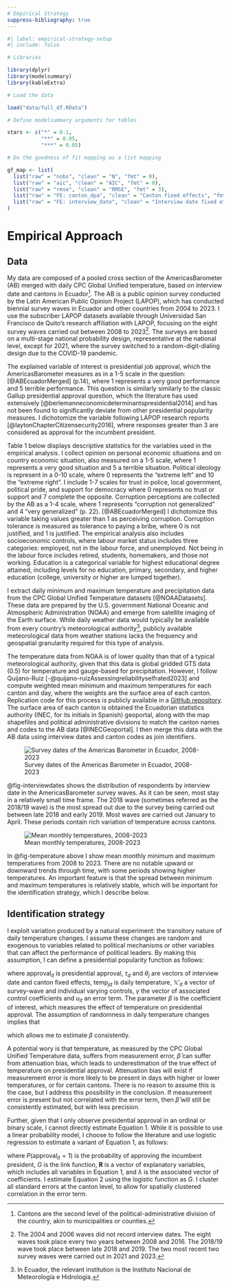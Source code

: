 ```yaml
---
# Empirical Strategy
suppress-bibliography: true
---
```

```r
#| label: empirical-strategy-setup
#| include: false

# Libraries

library(dplyr)
library(modelsummary)
library(kableExtra)

# Load the data

load("data/full_df.RData")

# Define modelsummary arguments for tables

stars <- c("*" = 0.1,
           "**" = 0.05,
           "***" = 0.05)

# Do the goodness of fit mapping as a list mapping

gf_map <- list(
  list("raw" = "nobs", "clean" = "N", "fmt" = 0),
  list("raw" = "aic", "clean" = "AIC", "fmt" = 0),
  list("raw" = "rmse", "clean" = "RMSE", "fmt" = 3),
  list("raw" = "FE: canton_dpa", "clean" = "Canton fixed effects", "fmt" = 0),
  list("raw" = "FE: interview_date", "clean" = "Interview date fixed effects", "fmt" = 0)
)
```

# Empirical Approach

## Data

My data are composed of a pooled cross section of the AmericasBarometer (AB) merged with daily CPC Global Unified temperature, based on interview date and cantons in Ecuador^[Cantons are the second level of the political-administrative division of the country, akin to municipalities or counties.
]. The AB is a public opinion survey conducted by the Latin American Public Opinion Project (LAPOP), which has conducted biennial survey waves in Ecuador and other countries from 2004 to 2023. I use the subscriber LAPOP datasets available through Universidad San Francisco de Quito's research affiliation with LAPOP, focusing on the eight survey waves carried out between 2008 to 2023^[The 2004 and 2006 waves did not record interview dates. The eight waves took place every two years between 2008 and 2016. The 2018/19 wave took place between late 2018 and 2019. The two most recent two survey waves were carried out in 2021 and 2023.]. The surveys are based on a multi-stage national probability design, representative at the national level, except for 2021, where the survey switched to a random-digit-dialing design due to the COVID-19 pandemic.

The explained variable of interest is presidential job approval, which the AmericasBarometer measures as in a 1-5 scale in the question: \textquote{Speaking in general of the current administration, how would you rate the job performance of President [NAME]} [@ABEcuadorMerged] (p.14), where 1 represents a very good performance and 5 terrible performance. This question is similarly similarly to the classic Gallup presidential approval question, which the literature has used extensively [@berlemanneconomicdeterminantspresidential2014] and has not been found to significantly deviate from other presidential popularity measures. I dichotomize the variable following LAPOP research reports [@laytonChapterCitizensecurity2016], where responses greater than 3 are considered as approval for the incumbent president. 

Table 1 below displays descriptive statistics for the variables used in the empirical analysis. I collect opinion on personal economic situations and on country economic situation, also measured on a 1-5 scale, where 1 represents a very good situation and 5 a terrible situation. Political ideology is represent in a 0-10 scale, where 0 represents the "extreme left" and 10 the "extreme right". I include 1-7 scales for trust in police, local government, political pride, and support for democracy where 0 represents no trust or support and 7 complete the opposite. Corruption perceptions are collected by the AB as a 1-4 scale, where 1 represents "corruption not generalized" and 4 "very generalized" (p. 22). [@ABEcuadorMerged] I dichotomize this variable taking values greater than 1 as perceiving corruption. Corruption tolerance is measured as tolerance to paying a bribe, where 0 is not justified, and 1 is justified. The empirical analysis also includes socioeconomic controls, where labour market status includes three categories: employed, not in the labour force, and unemployed. Not being in the labour force includes retired, students, homemakers, and those not working. Education is a categorical variable for highest educational degree attained, including levels for no education, primary, secondary, and higher education (college, university or higher are lumped together). 

\begin{landscape}
\begin{footnotesize}
```r
#| label: descriptive-stats
#| output: asis

# Prepare relevant variables for all years

df_descriptive <- 
  df %>%
  transmute(`Presidential approval` = approves_president,
            `Daily minimum temperature (C)` = min_temperature, 
            `Daily maximum temperature (C)` = max_temperature, 
            `Daily average temperature (C)` = avg_temperature, 
            `Daily precipitation (mm)` = precipitation,
            `Female` = sex,
            `Age (years)` = age,
            `Rural status` = urban_rural,
            `Education` = education,
            `Labour market status` = labour_market,
            `Worse perception of personal economy` = personal_econ_situation,
            `Worse perception of country economy` = country_econ_situation,
            `Ideology score (0-10)` = ideology,
            `Support of democracy` = democracy_support,
            `Perception of corruption` = corruption_perception,
            `Tolerance to bribes` = corruption_tolerance,
            `Political pride score` = political_pride,
            `Trust in police score (0-7)` = confidence_police,
            `Trust in local government score (0-7)` = confidence_local_gov,
  )

# Notes

notes_descriptive <- list(
  "Note: Descriptive statistics for variables used in the empirical analysis. For categorical variables, the percent of observations in the category out of the total sample is presented. For numerical (either ordinal or continuous) variables, the mean, standard deviation, minimum and maximum are presented. For both, the number of observations and the percentage of missing values."
)

# Use datasummary() to create the table

datasummary((Education + Female + `Labour market status` + `Worse perception of personal economy` + `Worse perception of country economy` + `Perception of corruption` + `Tolerance to bribes` + All(df_descriptive)) ~ ((N) + Percent() + (`Missing (%)` = PercentMissing) + Mean + (`Std. dev.` = SD) + Min + Median + Max + Percent()),
            data = df_descriptive,
            fmt = 2,
            output = 'latex',
            booktabs = TRUE,
            title = "Descriptive statistics for the matched AB data and weather variables",
            threeparttable = TRUE,
            notes = notes_descriptive) %>% 
kable_styling(latex_options = c("hold_position"), font_size = 8)
```
\end{footnotesize}
\end{landscape}

I extract daily minimum and maximum temperature and precipitation data from the CPC Global Unified Temperature datasets [@NOAADatasets]. These data are prepared by the U.S. government National Oceanic and Atmospheric Administration (NOAA) and emerge from satellite imaging of the Earth surface. While daily weather data would typically be available from every country's meteorological authority^[In Ecuador, the relevant institution is the Instituto Nacional de Meteorología e Hidrología.], publicly available meteorological data from weather stations lacks the frequency and geospatial granularity required for this type of analysis. 

The temperature data from NOAA is of lower quality than that of a typical meteorological authority, given that this data is global gridded GTS data (0.5\textdegree \texttimes 0.5\textdegree) for temperature and gauge-based for precipitation. However, I follow Quijano-Ruiz [-@quijano-ruizAssessingreliabilityselfrated2023] and compute weighted mean minimum and maximum temperatures for each canton and day, where the weights are the surface area of each canton. Replication code for this process is publicly available in a [GitHub repository](https://github.com/laboratoriolide/ecuador-temperature-noaa). The surface area of each canton is obtained the Ecuadorian statistics authority (INEC, for its initials in Spanish) geoportal, along with the map shapefiles and political administrative divisions to match the canton names and codes to the AB data [@INECGeoportal]. I then merge this data with the AB data using interview dates and canton codes as join identifiers. 

![Survey dates of the Americas Barometer in Ecuador, 2008-2023](/figures/interview_dates_barchart.png){#fig-interviewdates}

<!-- \begin{figure}[H] -->
<!-- \label{fig:interviewdates} -->
<!-- \centering -->
<!-- \includegraphics{/figures/interview_dates_barchart.png} -->
<!-- \caption{} -->
<!-- \end{figure} -->

@fig-interviewdates shows the distribution of respondents by interview date in the AmericasBarometer survey waves. As it can be seen, most stay in a relatively small time frame. The 2018 wave (sometimes referred as the 2018/19 wave) is the most spread out due to the survey being carried out between late 2018 and early 2019. Most waves are carried out January to April. These periods contain rich variation of temperature across cantons.

<!-- \begin{figure}[H] -->
<!-- \label{fig:temperature} -->
<!-- \centering -->
<!-- \includegraphics{/figures/ecuador_monthly_mean_temps_fig.png} -->
<!-- \caption{Mean monthly temperatures, 2008-2023} -->
<!-- \end{figure} -->

![Mean monthly temperatures, 2008-2023](/figures/ecuador_monthly_mean_temps_fig.png){#fig-temperature}

In @fig-temperature above I show mean monthly minimum and maximum temperatures from 2008 to 2023. There are no notable upward or downward trends through time, with some periods showing higher temperatures. An important feature is that the spread between minimum and maximum temperatures is relatively stable, which will be important for the identification strategy, which I describe below. 

## Identification strategy

I exploit variation produced by a natural experiment: the transitory nature of daily temperature changes. I assume these changes are random and exogenous to variables related to political mechanisms or other variables that can affect the performance of political leaders. By making this assumption, I can define a presidential popularity function as follows:

```{=tex}
\begin{equation}
\label{eqn:baseline}
 \text{approval}_{it} = \alpha + \tau_d + \theta_j + \beta \text{temp}_{jd} + \mathbb{X'}_{it} \gamma + u_{it}
\end{equation}
```
where $\text{approval}_{it}$ is presidential approval, $\tau_d$ and $\theta_j$ are vectors of interview date and canton fixed effects, $\text{temp}_{jd}$ is daily temperature, $\mathbb{X'}_{it}$ a vector of survey-wave and individual varying controls, $\gamma$ the vector of associated control coefficients and $u_{it}$ an error term. The parameter $\beta$ is the coefficient of interest, which measures the effect of temperature on presidential approval. The assumption of randomness in daily temperature changes implies that

\begin{equation}
\label{eqn:identification}
\text{E}[\text{temp}_{jt} \times u_{it}] = 0
\end{equation}

which allows me to estimate $\beta$ consistently. 

A potential wory is that temperature, as measured by the CPC Global Unified Temperature data, suffers from measurement error, $\hat{\beta}$ can suffer from attenuation bias, which leads to underestimation of the true effect of temperature on presidential approval. Attenuation bias will exist if measurement error is more likely to be present in days with higher or lower temperatures, or for certain cantons. There is no reason to assume this is the case, but I address this possibility in the conclusion. If measurement error is present but not correlated with the error term, then $\hat{\beta}$ will still be consistently estimated, but with less precision. 

Further, given that I only observe presidential approval in an ordinal or binary scale, I cannot directly estimate Equation 1. While it is possible to use a linear probability model, I choose to follow the literature and use logistic regression to estimate a variant of Equation 1, as follows:

```{=tex}
\begin{equation}
\label{eqn:logit}
P(\text{approval}_{it} = 1) = G(\lambda \mathbf{R}') = G(\alpha + \tau_d + \theta_j + \beta \text{temp}_{jd} + \mathbb{X'}_{it} \gamma + u_{it})
\end{equation}
```
where $P(\text{approval}_{it} = 1)$ is the probability of approving the incumbent president, $G$ is the link function, $\mathbf{R}$ is a vector of explanatory variables, which includes all variables in Equation 1, and $\lambda$ is the associated vector of coefficients. I estimate Equation 2 using the logistic function as $G$. I cluster all standard errors at the canton level, to allow for spatially clustered correlation in the error term.